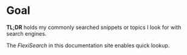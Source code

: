 # Goal

**TL;DR** holds my commonly searched snippets or topics I look for with search engines.

The _FlexiSearch_ in this documentation site enables quick lookup.
